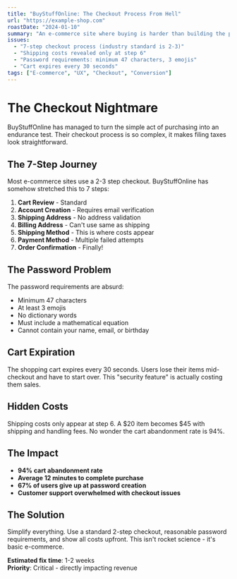 ```yaml
---
title: "BuyStuffOnline: The Checkout Process From Hell"
url: "https://example-shop.com"
roastDate: "2024-01-10"
summary: "An e-commerce site where buying is harder than building the product yourself. 7-step checkout with surprise fees at step 6."
issues:
  - "7-step checkout process (industry standard is 2-3)"
  - "Shipping costs revealed only at step 6"
  - "Password requirements: minimum 47 characters, 3 emojis"
  - "Cart expires every 30 seconds"
tags: ["E-commerce", "UX", "Checkout", "Conversion"]
---
```


# The Checkout Nightmare

BuyStuffOnline has managed to turn the simple act of purchasing into an endurance test. Their checkout process is so complex, it makes filing taxes look straightforward.

## The 7-Step Journey

Most e-commerce sites use a 2-3 step checkout. BuyStuffOnline has somehow stretched this to 7 steps:

1. **Cart Review** - Standard
2. **Account Creation** - Requires email verification
3. **Shipping Address** - No address validation
4. **Billing Address** - Can't use same as shipping
5. **Shipping Method** - This is where costs appear
6. **Payment Method** - Multiple failed attempts
7. **Order Confirmation** - Finally!

## The Password Problem

The password requirements are absurd:
- Minimum 47 characters
- At least 3 emojis
- No dictionary words
- Must include a mathematical equation
- Cannot contain your name, email, or birthday

## Cart Expiration

The shopping cart expires every 30 seconds. Users lose their items mid-checkout and have to start over. This "security feature" is actually costing them sales.

## Hidden Costs

Shipping costs only appear at step 6. A $20 item becomes $45 with shipping and handling fees. No wonder the cart abandonment rate is 94%.

## The Impact

- **94% cart abandonment rate**
- **Average 12 minutes to complete purchase**
- **67% of users give up at password creation**
- **Customer support overwhelmed with checkout issues**

## The Solution

Simplify everything. Use a standard 2-step checkout, reasonable password requirements, and show all costs upfront. This isn't rocket science - it's basic e-commerce.

**Estimated fix time**: 1-2 weeks  
**Priority**: Critical - directly impacting revenue